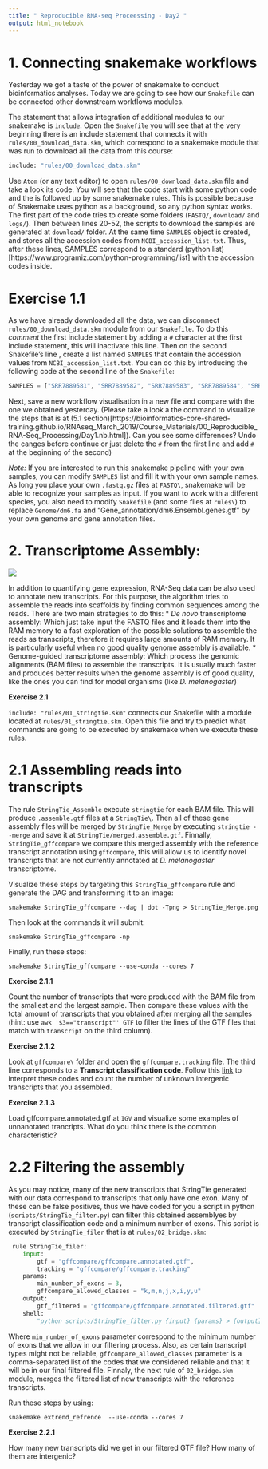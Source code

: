 ```yaml
---
title: " Reproducible RNA-seq Proceessing - Day2 "
output: html_notebook
---
```


# 1. Connecting snakemake workflows  

Yesterday we got a taste of the power of snakemake to conduct bioinformatics analyses. Today we are going to see how our `Snakefile` can be connected other downstream workflows modules. 

The statement that allows integration of additional modules to our snakemake is `include`. Open the `Snakefile` you will see that at the very beginning there is an include statement that connects it with `rules/00_download_data.skm`, which correspond to a snakemake module that was run to download all the data from this course:

```python
include: "rules/00_download_data.skm"
``` 

Use `Atom` (or any text editor) to open `rules/00_download_data.skm` file and take a look its code. You will see that the code start with some python code and the is followed up by some snakemake rules. This is possible because of Snakemake uses python as a background, so any python syntax works. The first part of the code tries to create some folders (`FASTQ/`, `download/` and `logs/`). Then between lines 20-52, the scripts to download the samples are generated at `download/` folder. At the same time `SAMPLES` object is created, and stores all the accession codes from `NCBI_accession_list.txt`. Thus, after these lines, SAMPLES correspond to a standard (python list)[https://www.programiz.com/python-programming/list] with the accession codes inside.

# Exercise 1.1

As we have already downloaded all the data, we can disconnect `rules/00_download_data.skm` module from our `Snakefile`. To do this *comment* the first include statement by adding a `#` character at the first include statement, this will inactivate this line. Then on the second Snakefile's line , create a list named `SAMPLES` that contain the accession values from `NCBI_accession_list.txt`. You can do this by introducing the following code at the second line of the `Snakefile`:

```python
SAMPLES = ["SRR7889581", "SRR7889582", "SRR7889583", "SRR7889584", "SRR7889585", "SRR7889597", "SRR7889598", "SRR7889599", "SRR7889600"]
``` 
Next, save a new workflow visualisation in a new file and compare with the one we obtained yesterday. (Please take a look a the command to visualize the steps that is at (5.1 section)[https://bioinformatics-core-shared-training.github.io/RNAseq_March_2019/Course_Materials/00_Reproducible_RNA-Seq_Processing/Day1.nb.html]). Can you see some differences? Undo the canges before continue or just delete the `#` from the first line and add `#` at the beginning of the second) 


*Note:* If you are interested to run this snakemake pipeline with your own samples, you can modify `SAMPLES` list and fill it with your own sample names. As long you place your own `.fastq.gz` files at `FASTQ\`, snakemake will be able to recognize your samples as input. If you want to work with a different species, you also need to modify `Snakefile` (and some files at `rules\`) to replace `Genome/dm6.fa` and  "Gene_annotation/dm6.Ensembl.genes.gtf" by your own genome and gene annotation files.


# 2. Transcriptome Assembly:

 ![](http://2.bp.blogspot.com/-J0eXeoo5Soc/TdV9n6rhvLI/AAAAAAAAuEk/hNfo7zq7oT4/s1600/Assembly.png)

In addition to quantifying gene expression, RNA-Seq data can be also used to annotate new transcripts. For this purpose, the algorithm tries to assemble the reads into scaffolds by finding common sequences among the reads. There are two main strategies to do this:
* *De novo* transcriptome assembly: Which just take input the FASTQ files and it loads them into the RAM memory to a fast exploration of the possible solutions to assemble the reads as transcripts, therefore it requires large amounts of RAM memory. It is particularly useful when no good quality genome assembly is available. 
* Genome-guided transcriptome assembly: Which process the genomic alignments (BAM files) to assemble the transcripts. It is usually much faster and produces better results when the genome assembly is of good quality, like the ones you can find for model organisms (like *D. melanogaster*)


**Exercise 2.1**

`include: "rules/01_stringtie.skm"` connects our Snakefile with a module located at `rules/01_stringtie.skm`. Open this file and try to predict what commands are going to be executed by snakemake when we execute these rules. 

# 2.1 Assembling reads into transcripts

The rule `StringTie_Assemble` execute `stringtie` for each BAM file. This will produce `.assemble.gtf` files at a `StringTie\`. Then all of these gene assembly files will be merged by `StringTie_Merge` by executing `stringtie --merge` and save it at `StringTie/merged.assemble.gtf`. Finnally, `StringTie_gffcompare` we compare this merged assembly with the reference transcript annotation using `gffcompare`, this will allow us to identify novel transcripts that are not currently annotated at *D. melanogaster* transcriptome. 


Visualize these steps by targeting this `StringTie_gffcompare ` rule and generate the DAG and transforming it to an image:

`snakemake StringTie_gffcompare --dag | dot -Tpng > StringTie_Merge.png`

Then look at the commands it will submit:

`snakemake StringTie_gffcompare -np`

Finally, run these steps:

`snakemake StringTie_gffcompare --use-conda --cores 7`


**Exercise 2.1.1**

Count the number of transcripts that were produced with the BAM file from the smallest and the largest sample. Then compare these values with the total amount of transcripts that you obtained after merging all the samples (hint: use `awk '$3=="transcript"' GTF` to filter the lines of the GTF files that match with `transcript` on the third column).

**Exercise 2.1.2**

Look at `gffcompare\` folder and open the `gffcompare.tracking` file. The third line corresponds to a  **Transcript classification code**. Follow this [link](http://ccb.jhu.edu/software/stringtie/gffcompare.shtml#transfrag-class-codes) to interpret these codes and count the number of unknown intergenic transcripts that you assembled.

**Exercise 2.1.3**

Load gffcompare.annotated.gtf at `IGV` and visualize some examples of unnanotated trancripts. What do you think there is the common characteristic? 

# 2.2 Filtering the assembly

As you may notice, many of the new transcripts that StringTie generated with our data correspond to transcripts that only have one exon. Many of these can be false positives, thus we have coded for you a script in python (`scripts/StringTie_filter.py`) can filter this obtained assemblyes by transcript classification code and a minimum number of exons. This script is executed by `StringTie_filer` that is at `rules/02_bridge.skm`:

```python
 rule StringTie_filer:
    input:
        gtf = "gffcompare/gffcompare.annotated.gtf",
        tracking = "gffcompare/gffcompare.tracking"
    params:
        min_number_of_exons = 3,
        gffcompare_allowed_classes = "k,m,n,j,x,i,y,u"
    output:
        gtf_filtered = "gffcompare/gffcompare.annotated.filtered.gtf"
    shell:
        "python scripts/StringTie_filter.py {input} {params} > {output}"
``` 
    
Where `min_number_of_exons` parameter correspond to the minimum number of exons that we allow in our filtering process. Also, as certain transcript types might not be reliable,  `gffcompare_allowed_classes` parameter is a comma-separated list of the codes that we considered reliable and that it will be in our final filtered file. Finnaly, the next rule of `02_bridge.skm` module, merges the filtered list of new transcripts with the reference transcripts.

Run these steps by using:

`snakemake extrend_refrence  --use-conda --cores 7`


**Exercise 2.2.1**

How many new transcripts did we get in our filtered GTF file? How many of them are intergenic?
